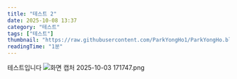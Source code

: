 ```yaml
---
title: "테스트 2"
date: 2025-10-08 13:37
category: "테스트"
tags: ["테스트"]
thumbnail: "https://raw.githubusercontent.com/ParkYongHo1/ParkYongHo.blog/main/mdx/images/1759898227290-ada53af2-dce7-439e-8f4c-4f8fd8871439.jpg"
readingTime: "1분"
---
```


테스트입니다
![화면 캡처 2025-10-03 171747.png](https://raw.githubusercontent.com/ParkYongHo1/ParkYongHo.blog/main/mdx/images/1759898227292-cdfd8201-0392-44ca-8dc9-6fd0dbf7f1a2.png)
